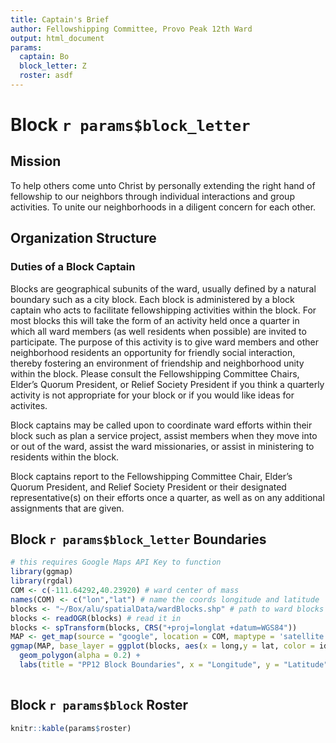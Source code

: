 ```yaml
---
title: Captain's Brief
author: Fellowshipping Committee, Provo Peak 12th Ward
output: html_document
params: 
  captain: Bo
  block_letter: Z
  roster: asdf
---
```


# Block `r params$block_letter`

## Mission

To help others come unto Christ by personally extending the right hand of fellowship to our neighbors through individual interactions and group activities. To unite our neighborhoods in a diligent concern for each other.

## Organization Structure
### Duties of a Block Captain
Blocks are geographical subunits of the ward, usually defined by a natural boundary such as a city block. Each block is administered by a block captain who acts to facilitate fellowshipping activities within the block. For most blocks this will take the form of an activity held once a quarter in which all ward members (as well residents when possible) are invited to participate. The purpose of this activity is to give ward members and other neighborhood residents an opportunity for friendly social interaction, thereby fostering an environment of friendship and neighborhood unity within the block. Please consult the Fellowshipping Committee Chairs, Elder's Quorum President, or Relief Society President if you think a quarterly activity is not appropriate for your block or if you would like ideas for activites.

Block captains may be called upon to coordinate ward efforts within their block such as plan a service project, assist members when they move into or out of the ward, assist the ward missionaries, or assist in ministering to residents within the block.

Block captains report to the Fellowshipping Committee Chair, Elder's Quorum President, and Relief Society President or their designated representative(s) on their efforts once a quarter, as well as on any additional assignments that are given.

## Block `r params$block_letter` Boundaries

```r
# this requires Google Maps API Key to function
library(ggmap)
library(rgdal)
COM <- c(-111.64292,40.23920) # ward center of mass
names(COM) <- c("lon","lat") # name the coords longitude and latitude
blocks <- "~/Box/alu/spatialData/wardBlocks.shp" # path to ward blocks polygon file
blocks <- readOGR(blocks) # read it in
blocks <- spTransform(blocks, CRS("+proj=longlat +datum=WGS84"))
MAP <- get_map(source = "google", location = COM, maptype = 'satellite',zoom = 15) # grab google maps info as base layer
ggmap(MAP, base_layer = ggplot(blocks, aes(x = long,y = lat, color = id))) +
  geom_polygon(alpha = 0.2) +
  labs(title = "PP12 Block Boundaries", x = "Longitude", y = "Latitude")
  
```

## Block `r params$block` Roster
```r
knitr::kable(params$roster)
```